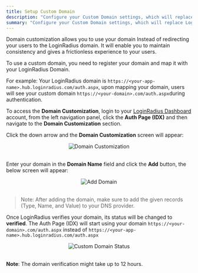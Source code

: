 ```yaml
---
title: Setup Custom Domain
description: "Configure your Custom Domain settings, which will replace LoginRadius unique URL with your customized unique domain URL."
summary: "Configure your Custom Domain settings, which will replace LoginRadius unique URL with your customized unique domain URL."
---
```



Domain customization allows you to use your domain Instead of redirecting your users to the LoginRadius domain. It will enable you to maintain consistency and gives a frictionless experience to your users.


To use a custom domain, you need to register your domain and map it with your LoginRadius Domain.

For example: Your LoginRadius domain is `https://<your-app-name>.hub.loginradius.com/auth.aspx`, upon mapping your domain, users will see your custom domain `https://<your-domain>.com/auth.aspx`during authentication.

To access the **Domain Customization**, login to your [LoginRadius Dashboard](https://dashboard.loginradius.com/dashboard) account, from the left navigation panel, click the **Auth Page (IDX)** and then navigate to the **Domain Customization** section. 

Click the down arrow and the **Domain Customization** screen will appear:



<div style="text-align:center">
  <img src="../assets/howto/customize-domain/domain-customization.png" alt="Domain Customization" />
</div>
<br/>


Enter your domain in the **Domain Name** field and click the **Add** button, the below screen will appear:

<div style="text-align:center">
  <img src="../assets/howto/customize-domain/add-domain.png" alt="Add Domain" />
</div>
<br/>


> Note: After adding the domain, make sure to add the given records (Type, Name, and Value) to your DNS provider.

Once LoginRadius verifies your domain, its status will be changed to **verified**. The Auth Page (IDX) will start using your domain `https://<your-domain>.com/auth.aspx` instead of `https://<your-app-name>.hub.loginradius.com/auth.aspx`

<div style="text-align:center">
  <img src="../assets/howto/customize-domain/status.png" alt="Custom Domain Status" />
</div>
<br/>

**Note**: The domain verification might take up to 12 hours. 